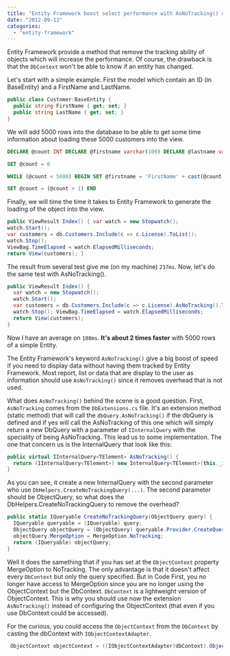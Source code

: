 ```yaml
---
title: "Entity Framework boost select performance with AsNoTracking() method"
date: "2012-09-13"
categories: 
  - "entity-framework"
---
```


Entity Framework provide a method that remove the tracking ability of objects which will increase the performance. Of course, the drawback is that the `DbContext` won't be able to know if an entity has changed.

Let's start with a simple example. First the model which contain an ID (in BaseEntity) and a FirstName and LastName.


```csharp
public class Customer:BaseEntity { 
  public string FirstName { get; set; } 
  public string LastName { get; set; } 
} 
```

We will add 5000 rows into the database to be able to get some time information about loading these 5000 customers into the view.


```sql
DECLARE @count INT DECLARE @firstname varchar(100) DECLARE @lastname varchar(100)

SET @count = 0

WHILE (@count < 5000) BEGIN SET @firstname = 'FirstName' + cast(@count as varchar) SET @lastname = 'LastName' + cast(@count as varchar) INSERT INTO [Autoshop].[dbo].[Customers] ( [FirstName] ,[LastName] ) VALUES ( @firstname , @lastname )

SET @count = (@count + 1) END 
```


Finally, we will time the time it takes to Entity Framework to generate the loading of the object into the view.

```csharp
public ViewResult Index() { var watch = new Stopwatch(); 
watch.Start(); 
var customers = db.Customers.Include(c => c.License).ToList(); 
watch.Stop(); 
ViewBag.TimeElapsed = watch.ElapsedMilliseconds; 
return View(customers); } 
```

The result from several test give me (on my machine) `237ms`. Now, let's do the same test with AsNoTracking().

```csharp
public ViewResult Index() { 
  var watch = new Stopwatch();
  watch.Start(); 
  var customers = db.Customers.Include(c => c.License).AsNoTracking().ToList(); 
  watch.Stop(); ViewBag.TimeElapsed = watch.ElapsedMilliseconds; 
  return View(customers); 
} 
```

Now I have an average on `108ms`. **It's about 2 times faster** with 5000 rows of a simple Entity.

The Entity Framework's keyword `AsNoTracking()` give a big boost of speed if you need to display data without having them tracked by Entity Framework. Most report, list or data that are display to the user as information should use `AsNoTracking()` since it removes overhead that is not used.

What does `AsNoTracking()` behind the scene is a good question. First, `AsNoTracking` comes from the `DbExtensions.cs` file. It's an extension method (static method) that will call the `dbQuery.AsNoTracking()` if the dbQuery is defined and if yes will call the AsNoTracking of this one which will simply return a new DbQuery with a parameter of `IInternalQuery` with the speciality of being AsNoTracking. This lead us to some implementation. The one that concern us is the InternalQuery that look like this:


```csharp
public virtual IInternalQuery<TElement> AsNoTracking() { 
  return (IInternalQuery<TElement>) new InternalQuery<TElement>(this._internalContext, (ObjectQuery) DbHelpers.CreateNoTrackingQuery((ObjectQuery) this._objectQuery)); 
} 
```

As you can see, it create a new InternalQuery with the second parameter who use `DbHelpers.CreateNoTrackingQuery(...)`. The second parameter should be ObjectQuery, so what does the DbHelpers.CreateNoTrackingQuery to remove the overhead?

```csharp
public static IQueryable CreateNoTrackingQuery(ObjectQuery query) { 
  IQueryable queryable = (IQueryable) query; 
  ObjectQuery objectQuery = (ObjectQuery) queryable.Provider.CreateQuery(queryable.Expression); 
  objectQuery.MergeOption = MergeOption.NoTracking; 
  return (IQueryable) objectQuery; 
} 
```

Well it does the samething that if you has set at the `ObjectContext` property MergeOption to NoTracking. The only advantage is that it doesn't affect every `DbContext` but only the query specified. But in Code First, you no longer have access to MergeOption since you are no longer using the ObjectContext but the DbContext. `DbContext` is a lightweight version of ObjectContext. This is why you should use now the extension `AsNoTracking()` instead of configuring the ObjectContext (that even if you use DbContext could be accessed).

For the curious, you could access the `ObjectContext` from the `DbContext` by casting the dbContext with `IObjectContextAdapter`.


```csharp
 ObjectContext objectContext = ((IObjectContextAdapter)dbContext).ObjectContext; 
```

